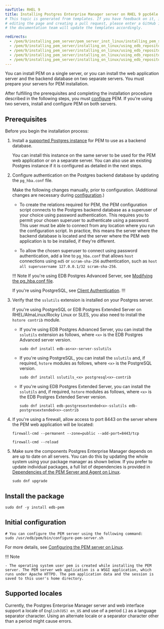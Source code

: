 ```yaml
---
navTitle: RHEL 9
title: Installing Postgres Enterprise Manager server on RHEL 9 ppc64le
# This topic is generated from templates. If you have feedback on it, instead of
# editing the page and creating a pull request, please enter a GitHub issue and
# the documentation team will update the templates accordingly.

redirects:
  - /pem/9/installing_pem_server/pem_server_inst_linux/installing_pem_server_using_edb_repository/ibm_power_ppc64le/pem_server_rhel9_ppcle
  - /pem/9/installing_pem_server/installing_on_linux/using_edb_repository/ibm_power_ppc64le/pem_server_rhel9_ppcle/
  - /pem/9/installing_pem_server/installing_on_linux/using_edb_repository/ppc64le/pem_server_rhel9_ppcle/
  - /pem/9/installing_pem_server/installing_on_linux/using_edb_repository/x86_amd64/pem_server_rhel9_ppcle/
  - /pem/9/installing_pem_server/installing_on_linux/using_edb_repository/x86/pem_server_rhel9_ppcle/
---
```


You can install PEM on a single server, or you can install the web application server and the backend database on two separate servers. You must prepare your servers for PEM installation.

After fulfilling the prerequisites and completing the installation procedure described in the following steps, you must [configure](/pem/9/installing/configuring_the_pem_server_on_linux.mdx) PEM. If you're using two servers, install and configure PEM on both servers.

## Prerequisites

Before you begin the installation process:

1. Install a [supported Postgres instance](/pem/latest/#postgres-compatibility) for PEM to use as a backend database.

   You can install this instance on the same server to be used for the PEM web application or on a separate server. You can also use an existing Postgres instance if it is configured as detailed in the next steps.

2. Configure authentication on the Postgres backend database by updating the `pg_hba.conf` file.

   Make the following changes manually, prior to configuration. (Additional changes are necessary during [configuration](/pem/8/installing/configuring_the_pem_server_on_linux.mdx).)

   - To create the relations required for PEM, the PEM configuration script connects to the Postgres backend database as a superuser of your choice using password authentication. This requires you to permit your chosen superuser to authenticate using a password. This user must be able to connect from any location where you run the configuration script. In practice, this means the server where the backend database is located and the server where the PEM web application is to be installed, if they're different.

   - To allow the chosen superuser to connect using password authentication, add a line to `pg_hba.conf` that allows `host` connections using `md5` or `scram-sha-256` authentication, such as `host all superusername 127.0.0.1/32 scram-sha-256`.

   !!! Note
   If you're using EDB Postgres Advanced Server, see [Modifying the pg_hba.conf file](/pem/latest/managing_database_server/#modifying-the-pg_hbaconf-file).

   If you're using PostgreSQL, see [Client Authentication](https://www.postgresql.org/docs/current/auth-pg-hba-conf.html).
   !!!

3. Verify that the `sslutils` extension is installed on your Postgres server.

   If you're using PostgreSQL or EDB Postgres Extended Server on RHEL/AlmaLinux/Rocky Linux or SLES, you also need to install the `hstore contrib` module.

   - If you're using EDB Postgres Advanced Server, you can install the `sslutils` extension as follows, where `<x>` is the EDB Postgres Advanced server version.

     ```shell
     sudo dnf install edb-as<x>-server-sslutils
     ```

   - If you're using PostgreSQL, you can install the `sslutils` and, if required, `hstore` modules as follows, where `<x>` is the PostgreSQL version.
     ```shell
     sudo dnf install sslutils_<x> postgresql<x>-contrib
     ```
   - If you're using EDB Postgres Extended Server, you can install the `sslutils` and, if required, `hstore` modules as follows, where `<x>` is the EDB Postgres Extended Server version.
     ```shell
     sudo dnf install edb-postgresextended<x>-sslutils edb-postgresextended<x>-contrib
     ```

4. If you're using a firewall, allow access to port 8443 on the server where the PEM web application will be located:

   ```shell
   firewall-cmd --permanent --zone=public --add-port=8443/tcp

   firewall-cmd --reload
   ```

5. Make sure the components Postgres Enterprise Manager depends on are up to date on all servers. You can do this by updating the whole system using your package manager as shown below.
   If you prefer to update individual packages, a full list of dependencies is provided in [Dependencies of the PEM Server and Agent on Linux](../dependencies.md).

   ```shell
   sudo dnf upgrade
   ```

## Install the package

```shell
sudo dnf -y install edb-pem
```

## Initial configuration

```shell
# You can configure the PEM server using the following command:
sudo /usr/edb/pem/bin/configure-pem-server.sh
```

For more details, see [Configuring the PEM server on Linux](../configuring_the_pem_server_on_linux/).

!!! Note

    - The operating system user pem is created while installing the PEM server. The PEM server web application is a WSGI application, which runs under Apache HTTPD. The pem application data and the session is saved to this user's home directory.

## Supported locales

Currently, the Postgres Enterprise Manager server and web interface support a locale of `English(US) en_US` and use of a period (.) as a language separator character. Using an alternate locale or a separator character other than a period might cause errors.
